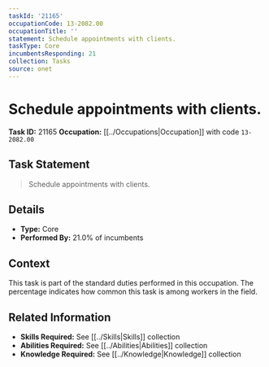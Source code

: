 ```yaml
---
taskId: '21165'
occupationCode: 13-2082.00
occupationTitle: ''
statement: Schedule appointments with clients.
taskType: Core
incumbentsResponding: 21
collection: Tasks
source: onet
---
```

# Schedule appointments with clients.

**Task ID:** 21165
**Occupation:** [[../Occupations|Occupation]] with code `13-2082.00`

## Task Statement

> Schedule appointments with clients.

## Details

- **Type:** Core
- **Performed By:** 21.0% of incumbents

## Context

This task is part of the standard duties performed in this occupation. The percentage indicates how common this task is among workers in the field.

## Related Information

- **Skills Required:** See [[../Skills|Skills]] collection
- **Abilities Required:** See [[../Abilities|Abilities]] collection
- **Knowledge Required:** See [[../Knowledge|Knowledge]] collection
